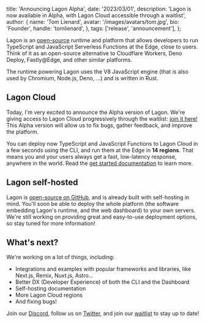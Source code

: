
  title: 'Announcing Lagon Alpha',
  date: '2023/03/01',
  description: 'Lagon is now available in Alpha, with Lagon Cloud accessible through a waitlist',
  author: {
    name: 'Tom Lienard',
    avatar: '/images/avatars/tom.jpg',
    bio: 'Founder',
    handle: 'tomlienard',
  },
  tags: ['release', 'announcement'],
};

Lagon is an [open-source](https://github.com/lagonapp/lagon) runtime and platform that allows developers to run TypeScript and JavaScript Serverless Functions at the Edge, close to users. Think of it as an open-source alternative to Cloudflare Workers, Deno Deploy, Fastly@Edge, and other similar platforms.

The runtime powering Lagon uses the V8 JavaScript engine (that is also used by Chromium, Node.js, Deno, ...) and is written in Rust.

## Lagon Cloud

Today, I'm very excited to announce the Alpha version of Lagon. We're giving access to Lagon Cloud progressively through the waitlist: [join it here!](https://tally.so/r/n9q1Rp) This Alpha version will allow us to fix bugs, gather feedback, and improve the platform.

You can deploy now TypeScript and JavaScript Functions to Lagon Cloud in a few seconds using the CLI, and run them at the Edge in **14 regions**. That means you and your users always get a fast, low-latency response, anywhere in the world. Read the [get started documentation](https://docs.lagon.app/get-started) to learn more.

## Lagon self-hosted

Lagon is [open-source on GitHub](https://github.com/lagonapp/lagon), and is already built with self-hosting in mind. You'll soon be able to deploy the whole platform (the software embedding Lagon's runtime, and the web dashboard) to your own servers. We're still working on providing great and easy-to-use deployment options, so stay tuned for more information!

## What's next?

We're working on a lot of things, including:

- Integrations and examples with popular frameworks and libraries, like Next.js, Remix, Nuxt.js, Astro...
- Better DX (Developer Experience) of both the CLI and the Dashboard
- Self-hosting documentation
- More Lagon Cloud regions
- And fixing bugs!

Join our [Discord](https://discord.lagon.app), follow us on [Twitter](https://twitter.com/lagonapp), and join our [waitlist](https://tally.so/r/n9q1Rp) to stay up to date!

